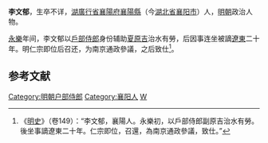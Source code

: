 '''李文郁'''，生卒不详，[[湖廣行省|湖廣行省]][[襄陽府|襄陽府]][[襄陽縣|襄陽縣]]（今[[湖北省|湖北省]][[襄阳市|襄阳市]]）人，[[明朝|明朝]]政治人物。

[[永乐_(明朝)|永樂]]年间，李文郁以[[戶部侍郎|戶部侍郎]]身份辅助[[夏原吉|夏原吉]]治水有勞，后因事连坐被謫[[遼東|遼東]]二十年。明仁宗即位后召还，为南京通政參議，之后致仕<ref>《[[明史|明史]]》（卷149）：“李文郁，襄陽人。永樂初，以戶部侍郎副原吉治水有勞。後坐事謫遼東二十年。仁宗即位，召還，為南京通政參議，致仕。”</ref>。

==参考文献==
{{wikisource|明史/卷149}}
{{Reflist}}

{{明朝人物小作品}}
{{DEFAULTSORT:L}}
[[Category:明朝户部侍郎|Category:明朝户部侍郎]]
[[Category:襄阳人|Category:襄阳人]]
[[Category:李姓|W]]